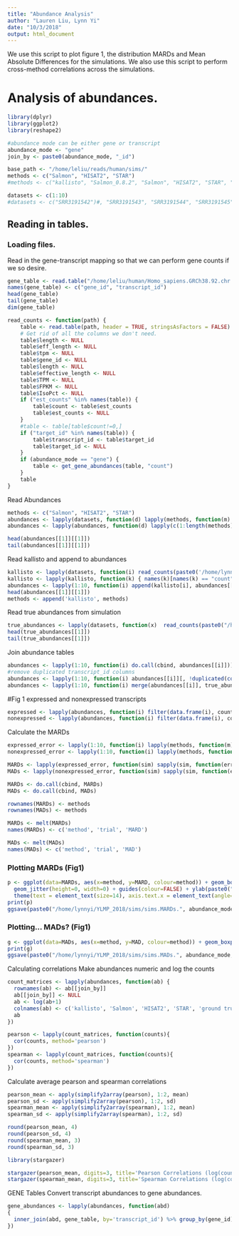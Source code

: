 ```yaml
---
title: "Abundance Analysis"
author: "Lauren Liu, Lynn Yi"
date: "10/3/2018"
output: html_document
---
```


We use this script to plot figure 1, the distribution MARDs and Mean Absolute Differences for the simulations. We also use this script to perform cross-method correlations across the simulations.

# Analysis of abundances.

```r
library(dplyr)
library(ggplot2)
library(reshape2)
```

```r
#abundance mode can be either gene or transcript
abundance_mode <- "gene"
join_by <- paste0(abundance_mode, "_id")
```

```r
base_path <- "/home/leliu/reads/human/sims/"
methods <- c("Salmon", "HISAT2", "STAR")
#methods <- c("kallisto", "Salmon_0.8.2", "Salmon", "HISAT2", "STAR", "quant")

datasets <- c(1:10)
#datasets <- c("SRR3191542")#, "SRR3191543", "SRR3191544", "SRR3191545")
```

## Reading in tables.
### Loading files.

Read in the gene-transcript mapping so that we can perform gene counts if we so desire.

```r
gene_table <- read.table("/home/leliu/human/Homo_sapiens.GRCh38.92.chr.transcripts", sep='\t', header = FALSE, stringsAsFactors = FALSE)
names(gene_table) <- c("gene_id", "transcript_id")
head(gene_table)
tail(gene_table)
dim(gene_table)
```

```r
read_counts <- function(path) {
    table <- read.table(path, header = TRUE, stringsAsFactors = FALSE)
    # Get rid of all the columns we don't need.
    table$length <- NULL
    table$eff_length <- NULL
    table$tpm <- NULL
    table$gene_id <- NULL
    table$length <- NULL
    table$effective_length <- NULL
    table$TPM <- NULL
    table$FPKM <- NULL
    table$IsoPct <- NULL
    if ("est_counts" %in% names(table)) {
        table$count <- table$est_counts
        table$est_counts <- NULL
    }
    #table <- table[table$count!=0,]
    if ("target_id" %in% names(table)) {
        table$transcript_id <- table$target_id
        table$target_id <- NULL
    }
    if (abundance_mode == "gene") {
        table <- get_gene_abundances(table, "count")
    }
    table
}
```


Read Abundances
```r
methods <- c("Salmon", "HISAT2", "STAR")
abundances <- lapply(datasets, function(d) lapply(methods, function(m) read_counts(paste0(base_path, "abundance_",  d, ".", m,".tsv"))))
abundances <- lapply(abundances, function(d) lapply(c(1:length(methods)), function(i) { names(d[[i]])[names(d[[i]]) == "count"] <- methods[[i]]; d[[i]] }))

head(abundances[[1]][[1]])
tail(abundances[[1]][[1]])
```


Read kallisto and append to abundances
```r
kallisto <- lapply(datasets, function(i) read_counts(paste0('/home/lynnyi/YLMP_2018/sims/quant/', i, '/abundance.tsv')))
kallisto <- lapply(kallisto, function(k) { names(k)[names(k) == "count"] <- 'kallisto'; return(k) })
abundances <- lapply(1:10, function(i) append(kallisto[i], abundances[[i]]))
head(abundances[[1]][[1]])
methods <- append('kallisto', methods)
```


Read true abundances from simulation
```r
true_abundances <- lapply(datasets, function(x)  read_counts(paste0("/home/lynnyi/dirichlet/6.3_sims_exp/rsem_perturb/", x, ".results.sim.isoforms.results")))
head(true_abundances[[1]])
tail(true_abundances[[1]])
```


Join abundance tables
```r
abundances <- lapply(1:10, function(i) do.call(cbind, abundances[[i]]))
#remove duplicated transcript_id columns
abundances <- lapply(1:10, function(i) abundances[[i]][, !duplicated(colnames(abundances[[i]]))])
abundances <- lapply(1:10, function(i) merge(abundances[[i]], true_abundances[[i]], by=join_by))
```


#Fig 1 expressed and nonexpressed transcripts
```r
expressed <- lapply(abundances, function(i) filter(data.frame(i), count > 0))
nonexpressed <- lapply(abundances, function(i) filter(data.frame(i), count == 0))
```


Calculate the MARDs
```r
expressed_error <- lapply(1:10, function(i) lapply(methods, function(m) (expressed[[i]][[m]] - expressed[[i]]$count)/expressed[[i]]$count))
nonexpressed_error <- lapply(1:10, function(i) lapply(methods, function(m) nonexpressed[[i]][[m]] - nonexpressed[[i]]$count))
```


```r
MARDs <- lapply(expressed_error, function(sim) sapply(sim, function(errors) mean(abs(errors))))
MADs <- lapply(nonexpressed_error, function(sim) sapply(sim, function(errors) mean(abs(errors))))

MARDs <- do.call(cbind, MARDs)
MADs <- do.call(cbind, MADs)

rownames(MARDs) <- methods
rownames(MADs) <- methods
```

```r
MARDs <- melt(MARDs)
names(MARDs) <- c('method', 'trial', 'MARD')

MADs <- melt(MADs)
names(MADs) <- c('method', 'trial', 'MAD')
```


### Plotting MARDs (Fig1)
```r
p <- ggplot(data=MARDs, aes(x=method, y=MARD, colour=method)) + geom_boxplot() +
  geom_jitter(height=0, width=0) + guides(colour=FALSE) + ylab(paste0("Mean Absolute Relative Difference (MARD)")) + xlab("Method") + ylim(0.1, 0.45) +
  theme(text = element_text(size=14), axis.text.x = element_text(angle=15, hjust=1))
print(p)
ggsave(paste0("/home/lynnyi/YLMP_2018/sims/sims.MARDs.", abundance_mode, ".tif"), device="tiff", dpi=350)
```

### Plotting... MADs? (Fig1)
```r
g <- ggplot(data=MADs, aes(x=method, y=MAD, colour=method)) + geom_boxplot() + geom_jitter(height=0, width = 0) + guides(colour=FALSE) + ylab(paste0("Mean Absolute Difference")) + xlab("Method") + ylim(0.0, 1.5) + theme(text = element_text(size=14), axis.text.x = element_text(angle=15, hjust=1))
print(g)
ggsave(paste0("/home/lynnyi/YLMP_2018/sims/sims.MADs.", abundance_mode, ".tif"), device="tiff", dpi=350)
```

Calculating correlations
Make abundances numeric and log the counts

```r
count_matrices <- lapply(abundances, function(ab) {
  rownames(ab) <- ab[[join_by]]
  ab[[join_by]] <- NULL
  ab <- log(ab+1)
  colnames(ab) <- c('kallisto', 'Salmon', 'HISAT2', 'STAR', 'ground truth')
  ab
})

pearson <- lapply(count_matrices, function(counts){
  cor(counts, method='pearson')
})
spearman <- lapply(count_matrices, function(counts){
  cor(counts, method='spearman')
})
```

Calculate average pearson and spearman correlations

```r
pearson_mean <- apply(simplify2array(pearson), 1:2, mean)
pearson_sd <- apply(simplify2array(pearson), 1:2, sd)
spearman_mean <- apply(simplify2array(spearman), 1:2, mean)
spearman_sd <- apply(simplify2array(spearman), 1:2, sd)
```

```r
round(pearson_mean, 4)
round(pearson_sd, 4)
round(spearman_mean, 3)
round(spearman_sd, 3)
```


```r
library(stargazer)

stargazer(pearson_mean, digits=3, title='Pearson Correlations (log(counts+1))')
stargazer(spearman_mean, digits=3, title='Spearman Correlations (log(counts+1))')
```



GENE Tables
Convert transcript abundances to gene abundances.
```r
gene_abundances <- lapply(abundances, function(abd)
{
  inner_join(abd, gene_table, by='transcript_id') %>% group_by(gene_id) %>% summarise(kallisto = sum(kallisto), Salmon = sum(Salmon), HISAT2 = sum(HISAT2), STAR = sum(STAR), count = sum(count))
})
```